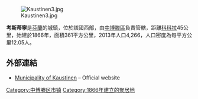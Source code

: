 {{Unreferenced|time=2018-09-09T12:54:14+00:00}}
[[Image:Kaustinen3.jpg|right]]

'''考斯蒂寧'''是[[芬蘭|芬蘭]]的城鎮，位於該國西部，由[[中博滕區|中博滕區]]負責管轄，距離[[科科拉|科科拉]]45公里，始建於1866年，面積361平方公里，2013年人口4,266，人口密度為每平方公里12.05人。

==外部連結==
*[http://www.kaustinen.fi/ Municipality of Kaustinen] – Official website

{{Finland-geo-stub}}
[[Category:中博滕区市镇|Category:中博滕区市镇]]
[[Category:1866年建立的聚居地|Category:1866年建立的聚居地]]